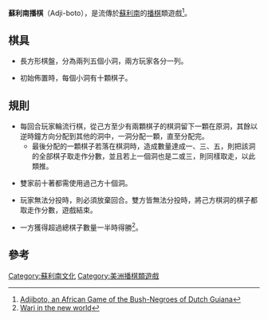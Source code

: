 '''蘇利南播棋'''（Adji-boto），是流傳於[[蘇利南|蘇利南]]的[[播棋|播棋]]類遊戲<ref>[http://www.jstor.org/pss/2789486 Adjiboto, an African Game of the Bush-Negroes of Dutch Guiana]</ref>。

== 棋具 ==

*長方形棋盤，分為兩列五個小洞，兩方玩家各分一列。

*初始佈置時，每個小洞有十顆棋子。

==規則==

*每回合玩家輪流行棋，從己方至少有兩顆棋子的棋洞留下一顆在原洞，其餘以逆時鐘方向分配到其他的洞中，一洞分配一顆，直至分配完。
**最後分配的一顆棋子若落在棋洞時，造成數量達成一、三、五，則把該洞的全部棋子取走作分數，並且若上一個洞也是二或三，則同樣取走，以此類推。

*雙家前十著都需使用過己方十個洞。

*玩家無法分投時，則必須放棄回合。雙方皆無法分投時，將己方棋洞的棋子都取走作分數，遊戲結束。

*一方獲得超過總棋子數量一半時得勝<ref>[http://www.jstor.org/pss/2843876 Wari in the new world]</ref>。

==參考==
<div class="references-small">
<references/>
</div>


[[Category:蘇利南文化|Category:蘇利南文化]]
[[Category:美洲播棋類遊戲|Category:美洲播棋類遊戲]]